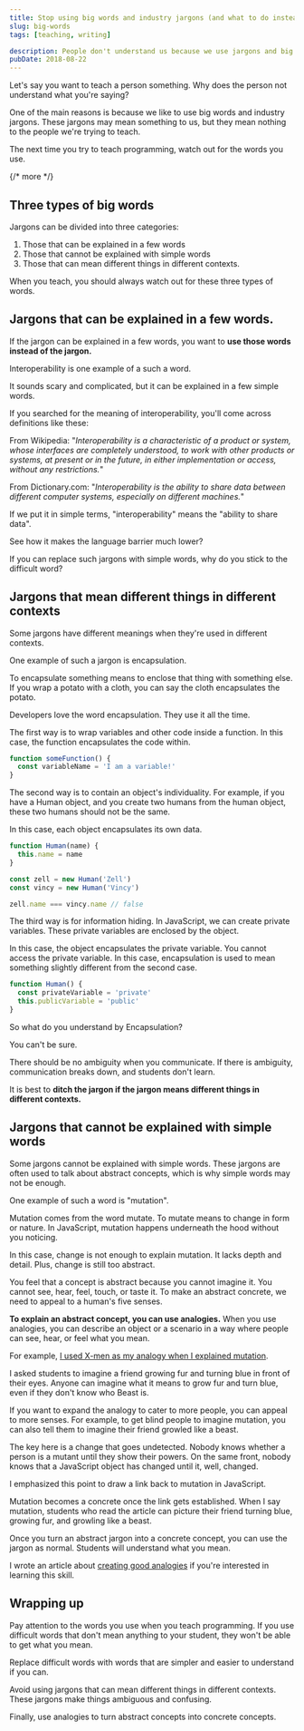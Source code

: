 ```yaml
---
title: Stop using big words and industry jargons (and what to do instead)
slug: big-words
tags: [teaching, writing]

description: People don't understand us because we use jargons and big words. Here are three ways to simplify your big words.
pubDate: 2018-08-22
---
```


Let's say you want to teach a person something. Why does the person not understand what you're saying?

One of the main reasons is because we like to use big words and industry jargons. These jargons may mean something to us, but they mean nothing to the people we're trying to teach.

The next time you try to teach programming, watch out for the words you use.

{/* more */}

## Three types of big words

Jargons can be divided into three categories:

1. Those that can be explained in a few words
2. Those that cannot be explained with simple words
3. Those that can mean different things in different contexts.

When you teach, you should always watch out for these three types of words.

## Jargons that can be explained in a few words.

If the jargon can be explained in a few words, you want to **use those words instead of the jargon.**

Interoperability is one example of a such a word.

It sounds scary and complicated, but it can be explained in a few simple words.

If you searched for the meaning of interoperability, you'll come across definitions like these:

From Wikipedia: "_Interoperability is a characteristic of a product or system, whose interfaces are completely understood, to work with other products or systems, at present or in the future, in either implementation or access, without any restrictions._"

From Dictionary.com: "_Interoperability is the ability to share data between different computer systems, especially on different machines._"

If we put it in simple terms, "interoperability" means the "ability to share data".

See how it makes the language barrier much lower?

If you can replace such jargons with simple words, why do you stick to the difficult word?

## Jargons that mean different things in different contexts

Some jargons have different meanings when they're used in different contexts.

One example of such a jargon is encapsulation.

To encapsulate something means to enclose that thing with something else. If you wrap a potato with a cloth, you can say the cloth encapsulates the potato.

Developers love the word encapsulation. They use it all the time.

The first way is to wrap variables and other code inside a function. In this case, the function encapsulates the code within.

```js
function someFunction() {
  const variableName = 'I am a variable!'
}
```

The second way is to contain an object's individuality. For example, if you have a Human object, and you create two humans from the human object, these two humans should not be the same.

In this case, each object encapsulates its own data.

```js
function Human(name) {
  this.name = name
}

const zell = new Human('Zell')
const vincy = new Human('Vincy')

zell.name === vincy.name // false
```

The third way is for information hiding. In JavaScript, we can create private variables. These private variables are enclosed by the object.

In this case, the object encapsulates the private variable. You cannot access the private variable. In this case, encapsulation is used to mean something slightly different from the second case.

```js
function Human() {
  const privateVariable = 'private'
  this.publicVariable = 'public'
}
```

So what do you understand by Encapsulation?

You can't be sure.

There should be no ambiguity when you communicate. If there is ambiguity, communication breaks down, and students don't learn.

It is best to **ditch the jargon if the jargon means different things in different contexts.**

## Jargons that cannot be explained with simple words

Some jargons cannot be explained with simple words. These jargons are often used to talk about abstract concepts, which is why simple words may not be enough.

One example of such a word is "mutation".

Mutation comes from the word mutate. To mutate means to change in form or nature. In JavaScript, mutation happens underneath the hood without you noticing.

In this case, change is not enough to explain mutation. It lacks depth and detail. Plus, change is still too abstract.

You feel that a concept is abstract because you cannot imagine it. You cannot see, hear, feel, touch, or taste it. To make an abstract concrete, we need to appeal to a human's five senses.

**To explain an abstract concept, you can use analogies.** When you use analogies, you can describe an object or a scenario in a way where people can see, hear, or feel what you mean.

For example, [I used X-men as my analogy when I explained mutation][1].

I asked students to imagine a friend growing fur and turning blue in front of their eyes. Anyone can imagine what it means to grow fur and turn blue, even if they don't know who Beast is.

If you want to expand the analogy to cater to more people, you can appeal to more senses. For example, to get blind people to imagine mutation, you can also tell them to imagine their friend growled like a beast.

The key here is a change that goes undetected. Nobody knows whether a person is a mutant until they show their powers. On the same front, nobody knows that a JavaScript object has changed until it, well, changed.

I emphasized this point to draw a link back to mutation in JavaScript.

Mutation becomes a concrete once the link gets established. When I say mutation, students who read the article can picture their friend turning blue, growing fur, and growling like a beast.

Once you turn an abstract jargon into a concrete concept, you can use the jargon as normal. Students will understand what you mean.

I wrote an article about [creating good analogies][2] if you're interested in learning this skill.

## Wrapping up

Pay attention to the words you use when you teach programming. If you use difficult words that don't mean anything to your student, they won't be able to get what you mean.

Replace difficult words with words that are simpler and easier to understand if you can.

Avoid using jargons that can mean different things in different contexts. These jargons make things ambiguous and confusing.

Finally, use analogies to turn abstract concepts into concrete concepts.

[1]: https://alistapart.com/article/why-mutation-can-be-scary
[2]: /blog/creating-good-analogies
